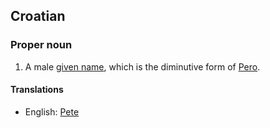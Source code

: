 ==Croatian==
===Proper noun===
#A male [[given name]], which is the diminutive form of [[Pero]].
====Translations====
*English: [[Pete]]